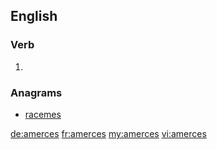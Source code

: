 ==English==

===Verb===
{{head|en}}

# {{en-third-person singular of|amerce}}

===Anagrams===
* [[racemes#English|racemes]]

[[de:amerces]]
[[fr:amerces]]
[[my:amerces]]
[[vi:amerces]]